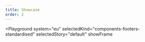 ```yaml
---
title: Showcase
order: 2
---
```




<Playground
  system="eu"
  selectedKind="components-footers-standardised"
  selectedStory="default"
  showFrame
>
  <Html markup={footerStandardised} />
</Playground>
